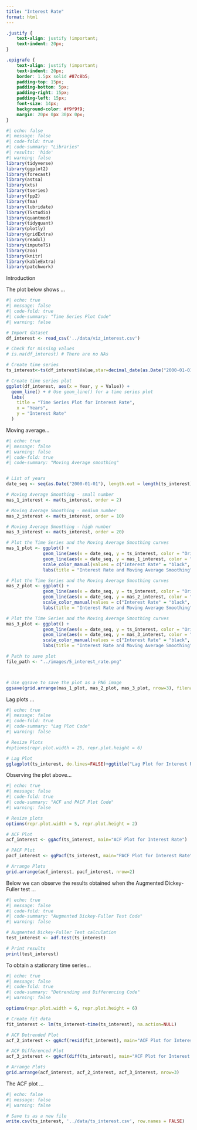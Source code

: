 ```yaml
---
title: "Interest Rate"
format: html
---
```

```css
.justify {
    text-align: justify !important;
    text-indent: 20px; 
}

.epigrafe {
    text-align: justify !important;
    text-indent: 20px; 
    border: 1.5px solid #87c8b5; 
    padding-top: 15px;
    padding-bottom: 5px;
    padding-right: 15px;
    padding-left: 15px;
    font-size: 14px;
    background-color: #f9f9f9; 
    margin: 20px 0px 30px 0px;
}
```

``` r
#| echo: false
#| message: false
#| code-fold: true
#| code-summary: "Libraries"
#| results: 'hide'
#| warning: false
library(tidyverse)
library(ggplot2)
library(forecast)
library(astsa)
library(xts)
library(tseries)
library(fpp2)
library(fma)
library(lubridate)
library(TSstudio)
library(quantmod)
library(tidyquant)
library(plotly)
library(gridExtra)
library(readxl)
library(imputeTS)
library(zoo)
library(knitr)
library(kableExtra)
library(patchwork)
```

::: {.epigrafe}
Introduction
:::

::: {.epigrafe}
The plot below shows …
:::

``` r
#| echo: true
#| message: false
#| code-fold: true
#| code-summary: "Time Series Plot Code"
#| warning: false

# Import dataset
df_interest <- read_csv('../data/viz_interest.csv')

# Check for missing values
# is.na(df_interest) # There are no NAs

# Create time series
ts_interest<-ts(df_interest$Value,star=decimal_date(as.Date("2000-01-01",format = "%Y-%m-%d")),frequency = 1)

# Create time series plot
ggplot(df_interest, aes(x = Year, y = Value)) +
  geom_line() + # Use geom_line() for a time series plot
  labs(
    title = "Time Series Plot for Interest Rate",
    x = "Years",
    y = "Interest Rate"
  )
```

::: {.epigrafe}
Moving average...
:::

``` r
#| echo: true
#| message: false
#| warning: false
#| code-fold: true
#| code-summary: "Moving Average smoothing"


# List of years
date_seq <- seq(as.Date("2000-01-01"), length.out = length(ts_interest), by = "year")

# Moving Average Smoothing - small number
mas_1_interest <- ma(ts_interest, order = 2)

# Moving Average Smoothing - medium number
mas_2_interest <- ma(ts_interest, order = 10)

# Moving Average Smoothing - high number
mas_3_interest <- ma(ts_interest, order = 20)

# Plot the Time Series and the Moving Average Smoothing curves
mas_1_plot <- ggplot() +
              geom_line(aes(x = date_seq, y = ts_interest, color = "Original"), size = 1) +
              geom_line(aes(x = date_seq, y = mas_1_interest, color = "2-Period"), size = 1) +
              scale_color_manual(values = c("Interest Rate" = "black", "2-Period" = "#2ECC71")) +
              labs(title = "Interest Rate and Moving Average Smoothing", x = "Years", y = "Price")

# Plot the Time Series and the Moving Average Smoothing curves
mas_2_plot <- ggplot() +
              geom_line(aes(x = date_seq, y = ts_interest, color = "Original"), size = 1) +
              geom_line(aes(x = date_seq, y = mas_2_interest, color = "10-Period"), size = 1) +
              scale_color_manual(values = c("Interest Rate" = "black", "10-Period" = "#3498DB")) +
              labs(title = "Interest Rate and Moving Average Smoothing", x = "Years", y = "Price")

# Plot the Time Series and the Moving Average Smoothing curves
mas_3_plot <- ggplot() +
              geom_line(aes(x = date_seq, y = ts_interest, color = "Original"), size = 1) +
              geom_line(aes(x = date_seq, y = mas_3_interest, color = "20-Period"), size = 1) +
              scale_color_manual(values = c("Interest Rate" = "black", "20-Period" = "#E74C3C")) +
              labs(title = "Interest Rate and Moving Average Smoothing", x = "Years", y = "Price") 

# Path to save plot
file_path <- "../images/5_interest_rate.png"



# Use ggsave to save the plot as a PNG image
ggsave(grid.arrange(mas_1_plot, mas_2_plot, mas_3_plot, nrow=3), filename = file_path, width = 10, height = 8)
```

::: {.epigrafe}
Lag plots ...
:::

``` r
#| echo: true
#| message: false
#| code-fold: true
#| code-summary: "Lag Plot Code"
#| warning: false

# Resize Plots
#options(repr.plot.width = 25, repr.plot.height = 6) 

# Lag Plot
gglagplot(ts_interest, do.lines=FALSE)+ggtitle("Lag Plot for Interest Rate")
```

::: {.epigrafe}

Observing the plot above...
:::

``` r
#| echo: true
#| message: false
#| code-fold: true
#| code-summary: "ACF and PACF Plot Code"
#| warning: false

# Resize plots
options(repr.plot.width = 5, repr.plot.height = 2) 

# ACF Plot
acf_interest <- ggAcf(ts_interest, main="ACF Plot for Interest Rate")

# PACF Plot
pacf_interest <- ggPacf(ts_interest, main="PACF Plot for Interest Rate")

# Arrange Plots
grid.arrange(acf_interest, pacf_interest, nrow=2)
```

::: {.epigrafe}
Below we can observe the results obtained when the Augmented Dickey-Fuller test ...
:::

``` r
#| echo: true
#| message: false
#| code-fold: true
#| code-summary: "Augmented Dickey-Fuller Test Code"
#| warning: false

# Augmented Dickey-Fuller Test calculation
test_interest <- adf.test(ts_interest)

# Print results
print(test_interest)
```

::: {.epigrafe}
To obtain a stationary time series...
:::

``` r
#| echo: true
#| message: false
#| code-fold: true
#| code-summary: "Detrending and Differencing Code"
#| warning: false

options(repr.plot.width = 6, repr.plot.height = 6) 

# Create fit data
fit_interest <- lm(ts_interest~time(ts_interest), na.action=NULL) 

# ACF Detrended Plot
acf_2_interest <- ggAcf(resid(fit_interest), main="ACF Plot for Interest Rate Detrended")

# ACF Differenced Plot
acf_3_interest <- ggAcf(diff(ts_interest), main="ACF Plot for Interest Rate First Differenced")

# Arrange Plots
grid.arrange(acf_interest, acf_2_interest, acf_3_interest, nrow=3)
```

::: {.epigrafe}
The ACF plot ...
:::

``` r
#| echo: false
#| message: false
#| warning: false

# Save ts as a new file
write.csv(ts_interest, '../data/ts_interest.csv', row.names = FALSE)
```
